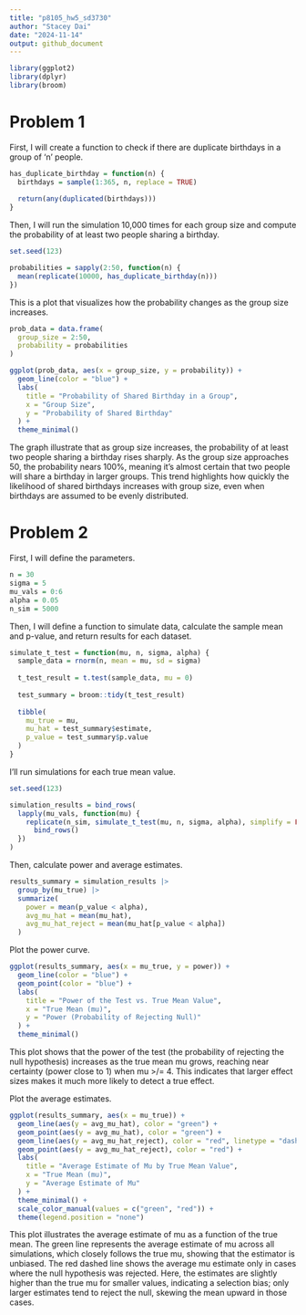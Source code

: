 ```yaml
---
title: "p8105_hw5_sd3730"
author: "Stacey Dai"
date: "2024-11-14"
output: github_document
---
```


```r
library(ggplot2)
library(dplyr)
library(broom)
```

# Problem 1

First, I will create a function to check if there are duplicate birthdays in a group of 'n' people.
```r
has_duplicate_birthday = function(n) {
  birthdays = sample(1:365, n, replace = TRUE)
  
  return(any(duplicated(birthdays)))
}
```

Then, I will run the simulation 10,000 times for each group size and compute the probability of at least two people sharing a birthday.
```r
set.seed(123)

probabilities = sapply(2:50, function(n) {
  mean(replicate(10000, has_duplicate_birthday(n)))
})
```

This is a plot that visualizes how the probability changes as the group size increases.
```r
prob_data = data.frame(
  group_size = 2:50, 
  probability = probabilities
)

ggplot(prob_data, aes(x = group_size, y = probability)) +
  geom_line(color = "blue") +
  labs(
    title = "Probability of Shared Birthday in a Group",
    x = "Group Size",
    y = "Probability of Shared Birthday"
  ) +
  theme_minimal()
```
The graph illustrate that as group size increases, the probability of at least two people sharing a birthday rises sharply. As the group size approaches 50, the probability nears 100%, meaning it's almost certain that two people will share a birthday in larger groups. This trend highlights how quickly the likelihood of shared birthdays increases with group size, even when birthdays are assumed to be evenly distributed.

# Problem 2

First, I will define the parameters.
```r
n = 30
sigma = 5
mu_vals = 0:6
alpha = 0.05
n_sim = 5000
```

Then, I will define a function to simulate data, calculate the sample mean and p-value, and return results for each dataset.
```r
simulate_t_test = function(mu, n, sigma, alpha) {
  sample_data = rnorm(n, mean = mu, sd = sigma)
  
  t_test_result = t.test(sample_data, mu = 0)
  
  test_summary = broom::tidy(t_test_result)
  
  tibble(
    mu_true = mu,
    mu_hat = test_summary$estimate,
    p_value = test_summary$p.value
  )
}
```

I'll run simulations for each true mean value.
```r
set.seed(123)

simulation_results = bind_rows(
  lapply(mu_vals, function(mu) {
    replicate(n_sim, simulate_t_test(mu, n, sigma, alpha), simplify = FALSE) |>
      bind_rows()
  })
)
```

Then, calculate power and average estimates.
```r
results_summary = simulation_results |>
  group_by(mu_true) |>
  summarize(
    power = mean(p_value < alpha),
    avg_mu_hat = mean(mu_hat),
    avg_mu_hat_reject = mean(mu_hat[p_value < alpha])
  )
```

Plot the power curve.
```r
ggplot(results_summary, aes(x = mu_true, y = power)) +
  geom_line(color = "blue") +
  geom_point(color = "blue") +
  labs(
    title = "Power of the Test vs. True Mean Value",
    x = "True Mean (mu)",
    y = "Power (Probability of Rejecting Null)"
  ) +
  theme_minimal()
```
This plot shows that the power of the test (the probability of rejecting the null hypothesis) increases as the true mean mu grows, reaching near certainty (power close to 1) when mu >/= 4. This indicates that larger effect sizes makes it much more likely to detect a true effect.


Plot the average estimates.
```r
ggplot(results_summary, aes(x = mu_true)) +
  geom_line(aes(y = avg_mu_hat), color = "green") +
  geom_point(aes(y = avg_mu_hat), color = "green") +
  geom_line(aes(y = avg_mu_hat_reject), color = "red", linetype = "dashed") +
  geom_point(aes(y = avg_mu_hat_reject), color = "red") +
  labs(
    title = "Average Estimate of Mu by True Mean Value",
    x = "True Mean (mu)",
    y = "Average Estimate of Mu"
  ) +
  theme_minimal() +
  scale_color_manual(values = c("green", "red")) +
  theme(legend.position = "none")
```
This plot illustrates the average estimate of mu as a function of the true mean. The green line represents the average estimate of mu across all simulations, which closely follows the true mu, showing that the estimator is unbiased. The red dashed line shows the average mu estimate only in cases where the null hypothesis was rejected. Here, the estimates are slightly higher than the true mu for smaller values, indicating a selection bias; only larger estimates tend to reject the null, skewing the mean upward in those cases.


